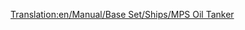 [[Translation:en/Manual/Base Set/Ships/MPS Oil Tanker]]
{{fr/Bateau|Nom=Pétrolier MPS
|Image=[[File:en/OilTanker.png|MPS Oil Tanker]]
|Coût=30 465£ (60 930$)
|Vitesse=24 km/h (15 mph) 	
|Entretien=2 296£ (4 592̂$)
|Conception=1928
|Vie=30
|Capacité=220000 litres de pétrole
|Description=Le pétrolier MPS est très lent, mais a une grande capacité conçue pour transporter du pétrole.
|Réalité=Fictif.
}}